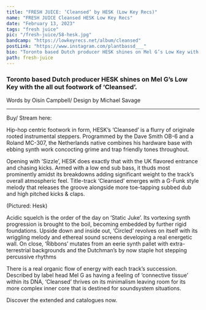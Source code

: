 ---
title: "FRESH JUICE: ‘Cleansed’ by HESK (Low Key Recs)"
name: "FRESH JUICE Cleansed HESK Low Key Recs"
date: "February 13, 2023"
tags: "fresh juice"
pic: "/fresh-juice/58-hesk.jpg"
bandcamp: "https://lowkeyrecs.net/album/cleansed"
postLink: "https://www.instagram.com/plantbassd___"
bio: "Toronto based Dutch producer HESK shines on Mel G’s Low Key with the all out footwork of ‘Cleansed’."
path: fresh-juice
---

### Toronto based Dutch producer HESK shines on Mel G’s Low Key with the all out footwork of ‘Cleansed’.

<p className="smallText">Words by Oisín Campbell/ Design by Michael Savage</p>

<hr />

<BandCamp src="album=602797751" />

Buy/ Stream here: <HoverLink url="lowkeyrecs.net/album/cleansed" name="HESK / CLEANSED" inline external />

Hip-hop centric footwork in form, HESK’s ‘Cleansed’ is a flurry of originale rooted instrumental steppers. Programmed by the Dave Smith OB-6 and a Roland MC-307, the Netherlands native combines his hardware base with ebbing synth work concocting grime and trap friendly tones throughout.

Opening with ‘Sizzle’, HESK does exactly that with the UK flavored entrance and chasing kicks. Armed with a low end sub bass, it thuds most prominently amidst its breakdowns adding significant weight to the track’s overall atmospheric feel. Title-track ‘Cleansed’ emerges with a G-Funk style melody that releases the groove alongside more toe-tapping subbed dub and high pitched kicks & claps.

<Picture src="/fresh-juice/58-hesk-bw.png" alt="hesk cover pic" size={1200} />
<p className="smallText">(Pictured: Hesk)</p>

Acidic squelch is the order of the day on ‘Static Juke’. Its vortexing synth progression is brought to the boil, becoming embedded by further rigid foundations. Upside down and inside out, ‘Circled’ revolves on itself with its wriggling melody and ethereal sound screens developing a real energetic wall. On close, ‘Ribbons’ mutates from an eerie synth pallet with extra-terrestrial backgrounds and the Dutchman’s by now staple hot stepping percussive rhythms

There is a real organic flow of energy with each track’s succession. Described by label head Mel G as having a feeling of ‘connective tissue’ within its DNA, ‘Cleansed’ thrives on its minimalism leaving room for its more complex inner core that is destined for soundsystem situations.

Discover the extended <HoverLink url="hesk.bandcamp.com/" name="HESK" inline external /> and <HoverLink url="lowkeyrecs.net/" name="Low Key Recs" inline external /> catalogues now.
